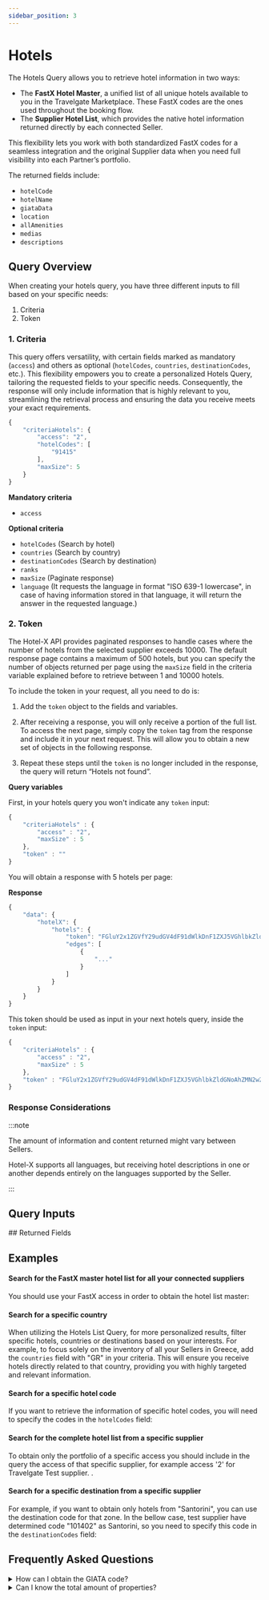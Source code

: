 ```yaml
---
sidebar_position: 3
---
```




# Hotels

The Hotels Query allows you to retrieve hotel information in two ways:  
- The **FastX Hotel Master**, a unified list of all unique hotels available to you in the Travelgate Marketplace. These FastX codes are the ones used throughout the booking flow.  
- The **Supplier Hotel List**, which provides the native hotel information returned directly by each connected Seller.

This flexibility lets you work with both standardized FastX codes for a seamless integration and the original Supplier data when you need full visibility into each Partner’s portfolio.

The returned fields include:

* `hotelCode`
* `hotelName`
* `giataData`
* `location`
* `allAmenities`
* `medias`
* `descriptions`

## Query Overview

When creating your hotels query, you have three different inputs to fill based on your specific needs:

1. Criteria
2. Token

### 1. Criteria 

This query offers versatility, with certain fields marked as mandatory (`access`) and others as optional (`hotelCodes`, `countries`, `destinationCodes`, etc.). This flexibility empowers you to create a personalized Hotels Query, tailoring the requested fields to your specific needs. Consequently, the response will only include information that is highly relevant to you, streamlining the retrieval process and ensuring the data you receive meets your exact requirements.

```js
{
	"criteriaHotels": {
		"access": "2",
		"hotelCodes": [
			"91415"
		],
		"maxSize": 5
	}
}
```

**Mandatory criteria**
* `access`

**Optional criteria**
* `hotelCodes` (Search by hotel)
* `countries` (Search by country)
* `destinationCodes` (Search by destination)
* `ranks`
* `maxSize` (Paginate response)
* `language` (It requests the language in format "ISO 639-1 lowercase", in case of having information stored in that language, it will return the answer in the requested language.)


### 2. Token

The Hotel-X API provides paginated responses to handle cases where the number of hotels from the selected supplier exceeds 10000. The default response page contains a maximum of 500 hotels, but you can specify the number of objects returned per page using the `maxSize` field in the criteria variable explained before to retrieve between 1 and 10000 hotels.

To include the token in your request, all you need to do is:

1. Add the `token` object to the fields and variables. 

2. After receiving a response, you will only receive a portion of the full list. To access the next page, simply copy the `token` tag from the response and include it in your next request. This will allow you to obtain a new set of objects in the following response.

3. Repeat these steps until the `token` is no longer included in the response, the query will return “Hotels not found”.

**Query variables**

First, in your hotels query you won't indicate any `token` input:

```js
{
    "criteriaHotels" : {
        "access" : "2",
        "maxSize" : 5
    },
    "token" : ""
}
```

You will obtain a response with 5 hotels per page:

**Response**

```js
{
	"data": {
		"hotelX": {
			"hotels": {
				"token": "FGluY2x1ZGVfY29udGV4dF91dWlkDnF1ZXJ5VGhlbkZldGNoAhZMN2w2SlZYaVNaaXhYeXQwdm1GWjlBAAAAAAV14HUWeXZ3cU02MkpSbTY3WkF6QzJraWJWZxY2NDJ0Uk1EUFFkZXZZTS1ENDVTd2tBAAAAAAZuWSgWdFZSMzRYUVBUWC1nZ1ltWVRCTjVMZw==",
				"edges": [
					{
						"..."
					}
				]
			}
		}
	}
}
```

This token should be used as input in your next hotels query, inside the `token` input:


```js
{
    "criteriaHotels" : {
        "access" : "2",
        "maxSize" : 5
    },
    "token" : "FGluY2x1ZGVfY29udGV4dF91dWlkDnF1ZXJ5VGhlbkZldGNoAhZMN2w2SlZYaVNaaXhYeXQwdm1GWjlBAAAAAAV14HUWeXZ3cU02MkpSbTY3WkF6QzJraWJWZxY2NDJ0Uk1EUFFkZXZZTS1ENDVTd2tBAAAAAAZuWSgWdFZSMzRYUVBUWC1nZ1ltWVRCTjVMZw=="
}
```


### Response Considerations

:::note

The amount of information and content returned might vary between Sellers.

Hotel-X supports all languages, but receiving hotel descriptions in one or another depends entirely on the languages supported by the Seller.

:::


## Query Inputs

<HotelXHotelListInput />
<Token />
## Returned Fields

<HotelConnection />


## Examples

#### Search for the FastX master hotel list for all your connected suppliers

You should use your FastX access in order to obtain the hotel list master:

<GraphqlSample query={hotelsQuery} variables={hotelsFastXVariables} />


#### Search for a specific country

When utilizing the Hotels List Query, for more personalized results, filter specific hotels, countries or destinations based on your interests. For example, to focus solely on the inventory of all your Sellers in Greece, add the `countries` field with "GR" in your criteria. This will ensure you receive hotels directly related to that country, providing you with highly targeted and relevant information.

<GraphqlSample query={hotelsQuery} variables={hotelsByCountryVariables} />


#### Search for a specific hotel code

If you want to retrieve the information of specific hotel codes, you will need to specify the codes in the `hotelCodes` field:

<GraphqlSample query={hotelsQuery} variables={hotelsByHotelCodeVariables} />


#### Search for the complete hotel list from a specific supplier

To obtain only the portfolio of a specific access you should include in the query the access of that specific supplier, for example access '2' for Travelgate Test supplier.
.

<GraphqlSample query={hotelsQuery} variables={hotelsVariables} />


#### Search for a specific destination from a specific supplier

For example, if you want to obtain only hotels from "Santorini", you can use the destination code for that zone. In the bellow case, test supplier have determined code "101402" as Santorini, so you need to specify this code in the `destinationCodes` field:

<GraphqlSample query={hotelsQuery} variables={hotelsByDestinationCodeVariables} />




## Frequently Asked Questions

<details>
    <summary>How can I obtain the GIATA code?</summary>
    <div>
        <div>
			GIATA codes are supported in the Hotel-X Hotels Query response at the hotel level. To activate this feature:
			1. [Open a ticket](https://app.travelgate.com/support) with Customer Care, providing your GIATA credentials and the Sellers for which you want GIATA codes.  
			2. Once activated, include the `giataData` node in your Hotels Query to receive GIATA details in the response.
		</div>
		<b>Request</b>
		
```graphql
query {
    hotelX {
		hotels(criteria: {access: "2"}) {
			edges {
				cursor
				node {
					code
					hotelData {
						hotelCode
						hotelName
						giataData {
						updatedAt
						source
						href
						}
						...
					}
				}
			}
		}
	}
}
```
		<b>Response</b>
    </div>
```graphql
{
	"data": {
		"hotelX": {
			"hotels": {
				"edges": [
					{
						"cursor": "",
						"node": {
							"code": "",
							"hotelData": {
								"hotelCode": "66337",
								"hotelName": "Hotel Test",
								"giataData": "11267",
								...
							}
						}
					}
				]
			}
		}
	}
}
```
</details>



<details>
    <summary>Can I know the total amount of properties?</summary>
    <div>
        <div>To obtain the total number of properties in the list, you can easily add the `count` field to your Hotels Query.</div>
		<b>Request</b>
```graphql
query {
    hotelX {
		hotels(criteria: {access: "2"}) {
			count
			edges {
				...
			}
		}
	}
}
```		
		<b>Response</b>
```graphql
{
	"data": {
		"hotelX": {
			"hotels": {
				"count": 16,
				"edges": [
					...
				]
			}
		}
	}
}
```		
    </div>
</details>